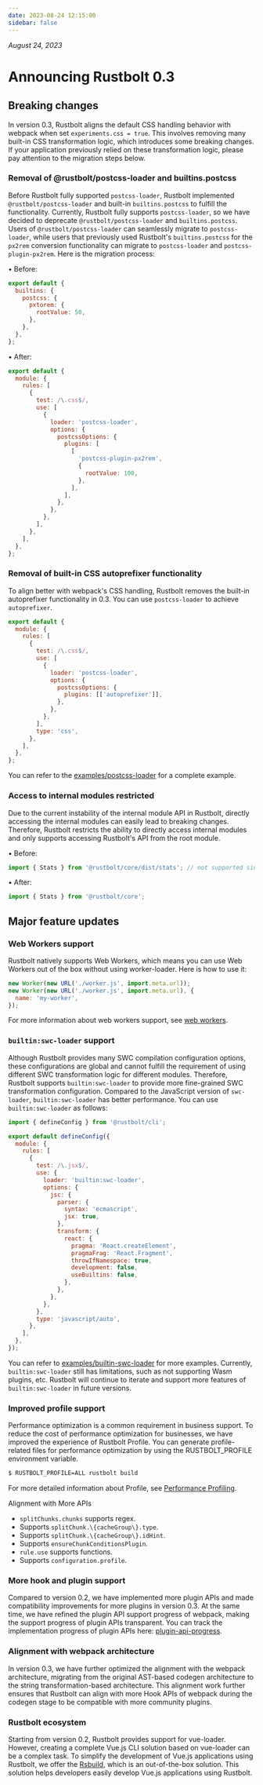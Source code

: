 ```yaml
---
date: 2023-08-24 12:15:00
sidebar: false
---
```


_August 24, 2023_

# Announcing Rustbolt 0.3

## Breaking changes

In version 0.3, Rustbolt aligns the default CSS handling behavior with webpack when set `experiments.css = true`. This involves removing many built-in CSS transformation logic, which introduces some breaking changes. If your application previously relied on these transformation logic, please pay attention to the migration steps below.

### Removal of @rustbolt/postcss-loader and builtins.postcss

Before Rustbolt fully supported `postcss-loader`, Rustbolt implemented `@rustbolt/postcss-loader` and built-in `builtins.postcss` to fulfill the functionality. Currently, Rustbolt fully supports `postcss-loader`, so we have decided to deprecate `@rustbolt/postcss-loader` and `builtins.postcss`. Users of `@rustbolt/postcss-loader` can seamlessly migrate to `postcss-loader`, while users that previously used Rustbolt's `builtins.postcss` for the `px2rem` conversion functionality can migrate to `postcss-loader` and `postcss-plugin-px2rem`. Here is the migration process:

• Before:

```js title="rustbolt.config.mjs"
export default {
  builtins: {
    postcss: {
      pxtorem: {
        rootValue: 50,
      },
    },
  },
};
```

• After:

```js title="rustbolt.config.mjs"
export default {
  module: {
    rules: [
      {
        test: /\.css$/,
        use: [
          {
            loader: 'postcss-loader',
            options: {
              postcssOptions: {
                plugins: [
                  [
                    'postcss-plugin-px2rem',
                    {
                      rootValue: 100,
                    },
                  ],
                ],
              },
            },
          },
        ],
      },
    ],
  },
};
```

### Removal of built-in CSS autoprefixer functionality

To align better with webpack's CSS handling, Rustbolt removes the built-in autoprefixer functionality in 0.3. You can use `postcss-loader` to achieve `autoprefixer`.

```js title="rustbolt.config.mjs"
export default {
  module: {
    rules: [
      {
        test: /\.css$/,
        use: [
          {
            loader: 'postcss-loader',
            options: {
              postcssOptions: {
                plugins: [['autoprefixer']],
              },
            },
          },
        ],
        type: 'css',
      },
    ],
  },
};
```

You can refer to the [examples/postcss-loader](https://github.com/rustbolt-contrib/rstack-examples/tree/main/rustbolt/postcss-loader) for a complete example.

### Access to internal modules restricted

Due to the current instability of the internal module API in Rustbolt, directly accessing the internal modules can easily lead to breaking changes. Therefore, Rustbolt restricts the ability to directly access internal modules and only supports accessing Rustbolt's API from the root module.

• Before:

```js
import { Stats } from '@rustbolt/core/dist/stats'; // not supported since 0.3
```

• After:

```js
import { Stats } from '@rustbolt/core';
```

## Major feature updates

### Web Workers support

Rustbolt natively supports Web Workers, which means you can use Web Workers out of the box without using worker-loader. Here is how to use it:

```js
new Worker(new URL('./worker.js', import.meta.url));
new Worker(new URL('./worker.js', import.meta.url), {
  name: 'my-worker',
});
```

For more information about web workers support, see [web workers](/guide/features/web-workers).

### `builtin:swc-loader` support

Although Rustbolt provides many SWC compilation configuration options, these configurations are global and cannot fulfill the requirement of using different SWC transformation logic for different modules. Therefore, Rustbolt supports `builtin:swc-loader` to provide more fine-grained SWC transformation configuration. Compared to the JavaScript version of `swc-loader`, `builtin:swc-loader` has better performance. You can use `builtin:swc-loader` as follows:

```js title="rustbolt.config.mjs"
import { defineConfig } from '@rustbolt/cli';

export default defineConfig({
  module: {
    rules: [
      {
        test: /\.jsx$/,
        use: {
          loader: 'builtin:swc-loader',
          options: {
            jsc: {
              parser: {
                syntax: 'ecmascript',
                jsx: true,
              },
              transform: {
                react: {
                  pragma: 'React.createElement',
                  pragmaFrag: 'React.Fragment',
                  throwIfNamespace: true,
                  development: false,
                  useBuiltins: false,
                },
              },
            },
          },
        },
        type: 'javascript/auto',
      },
    ],
  },
});
```

You can refer to [examples/builtin-swc-loader](https://github.com/rustbolt-contrib/rstack-examples/tree/main/rustbolt/builtin-swc-loader) for more examples. Currently, `builtin:swc-loader` still has limitations, such as not supporting Wasm plugins, etc. Rustbolt will continue to iterate and support more features of `builtin:swc-loader` in future versions.

### Improved profile support

Performance optimization is a common requirement in business support. To reduce the cost of performance optimization for businesses, we have improved the experience of Rustbolt Profile. You can generate profile-related files for performance optimization by using the RUSTBOLT_PROFILE environment variable.

```sh
$ RUSTBOLT_PROFILE=ALL rustbolt build
```

For more detailed information about Profile, see [Performance Profiling](/guide/optimization/profile).

Alignment with More APIs

- `splitChunks.chunks` supports regex.
- Supports `splitChunk.\{cacheGroup\}.type`.
- Supports `splitChunk.\{cacheGroup\}.idHint`.
- Supports `ensureChunkConditionsPlugin`.
- `rule.use` supports functions.
- Supports `configuration.profile`.

### More hook and plugin support

Compared to version 0.2, we have implemented more plugin APIs and made compatibility improvements for more plugins in version 0.3. At the same time, we have refined the plugin API support progress of webpack, making the support progress of plugin APIs transparent. You can track the implementation progress of plugin APIs here: [plugin-api-progress](https://github.com/orgs/khulnasoft/projects/9).

### Alignment with webpack architecture

In version 0.3, we have further optimized the alignment with the webpack architecture, migrating from the original AST-based codegen architecture to the string transformation-based architecture. This alignment work further ensures that Rustbolt can align with more Hook APIs of webpack during the codegen stage to be compatible with more community plugins.

### Rustbolt ecosystem

Starting from version 0.2, Rustbolt provides support for vue-loader. However, creating a complete Vue.js CLI solution based on vue-loader can be a complex task. To simplify the development of Vue.js applications using Rustbolt, we offer the [Rsbuild](https://rsbuild.dev/), which is an out-of-the-box solution. This solution helps developers easily develop Vue.js applications using Rustbolt.
